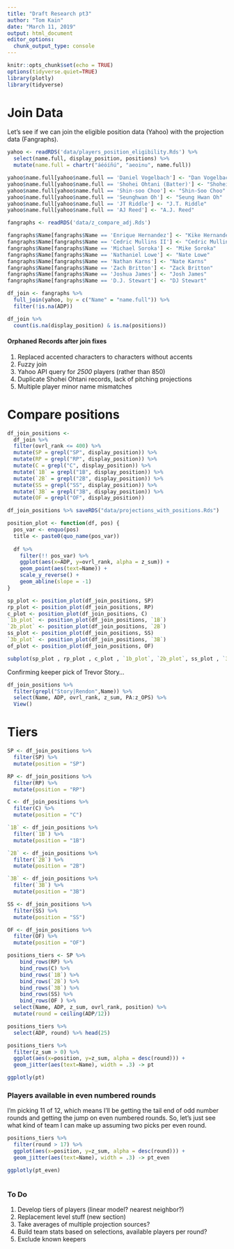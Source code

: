 ```yaml
---
title: "Draft Research pt3"
author: "Tom Kain"
date: "March 11, 2019"
output: html_document
editor_options: 
  chunk_output_type: console
---
```


```r
knitr::opts_chunk$set(echo = TRUE)
options(tidyverse.quiet=TRUE)
library(plotly)
library(tidyverse)
```

# Join Data
Let's see if we can join the eligible position data (Yahoo) with the projection data (Fangraphs).

```r
yahoo <- readRDS('data/players_position_eligibility.Rds') %>%
  select(name.full, display_position, positions) %>%
  mutate(name.full = chartr("áéóíñú", "aeoinu", name.full))

yahoo$name.full[yahoo$name.full == 'Daniel Vogelbach'] <- "Dan Vogelbach"
yahoo$name.full[yahoo$name.full == 'Shohei Ohtani (Batter)'] <- "Shohei Ohtani"
yahoo$name.full[yahoo$name.full == 'Shin-soo Choo'] <- "Shin-Soo Choo"
yahoo$name.full[yahoo$name.full == 'Seunghwan Oh'] <- "Seung Hwan Oh"
yahoo$name.full[yahoo$name.full == 'JT Riddle'] <- "J.T. Riddle"
yahoo$name.full[yahoo$name.full == 'AJ Reed'] <- "A.J. Reed"

fangraphs <- readRDS('data/z_compare_adj.Rds')

fangraphs$Name[fangraphs$Name == 'Enrique Hernandez'] <- "Kike Hernandez"
fangraphs$Name[fangraphs$Name == 'Cedric Mullins II'] <- "Cedric Mullins"
fangraphs$Name[fangraphs$Name == 'Michael Soroka'] <- "Mike Soroka"
fangraphs$Name[fangraphs$Name == 'Nathaniel Lowe'] <- "Nate Lowe"
fangraphs$Name[fangraphs$Name == 'Nathan Karns'] <- "Nate Karns"
fangraphs$Name[fangraphs$Name == 'Zach Britton'] <- "Zack Britton"
fangraphs$Name[fangraphs$Name == 'Joshua James'] <- "Josh James"
fangraphs$Name[fangraphs$Name == 'D.J. Stewart'] <- "DJ Stewart"

df_join <- fangraphs %>%
  full_join(yahoo, by = c("Name" = "name.full")) %>%
  filter(!is.na(ADP))

df_join %>% 
  count(is.na(display_position) & is.na(positions))
```

#### Orphaned Records after join fixes
1. Replaced accented characters to characters without accents
2. Fuzzy join
3. Yahoo API query for *2500* players (rather than 850)
4. Duplicate Shohei Ohtani records, lack of pitching projections
5. Multiple player minor name mismatches

# Compare positions

```r
df_join_positions <-
  df_join %>%
  filter(ovrl_rank <= 400) %>%
  mutate(SP = grepl("SP", display_position)) %>%
  mutate(RP = grepl("RP", display_position)) %>%
  mutate(C = grepl("C", display_position)) %>%
  mutate(`1B` = grepl("1B", display_position)) %>%
  mutate(`2B` = grepl("2B", display_position)) %>%
  mutate(SS = grepl("SS", display_position)) %>%
  mutate(`3B` = grepl("3B", display_position)) %>%
  mutate(OF = grepl("OF", display_position))

df_join_positions %>% saveRDS("data/projections_with_positions.Rds")

position_plot <- function(df, pos) {
  pos_var <- enquo(pos)
  title <- paste0(quo_name(pos_var))
  
  df %>%
    filter(!! pos_var) %>%
    ggplot(aes(x=ADP, y=ovrl_rank, alpha = z_sum)) + 
    geom_point(aes(text=Name)) +
    scale_y_reverse() +
    geom_abline(slope = -1)
}

sp_plot <- position_plot(df_join_positions, SP)
rp_plot <- position_plot(df_join_positions, RP)
c_plot <- position_plot(df_join_positions, C)
`1b_plot` <- position_plot(df_join_positions, `1B`)
`2b_plot` <- position_plot(df_join_positions, `2B`)
ss_plot <- position_plot(df_join_positions, SS)
`3b_plot` <- position_plot(df_join_positions, `3B`)
of_plot <- position_plot(df_join_positions, OF)

subplot(sp_plot , rp_plot , c_plot , `1b_plot`, `2b_plot`, ss_plot , `3b_plot`, of_plot, nrows = 3, shareX = TRUE, shareY = TRUE)
```

Confirming keeper pick of Trevor Story...
```r
df_join_positions %>%
  filter(grepl("Story|Rendon",Name)) %>%
  select(Name, ADP, ovrl_rank, z_sum, PA:z_OPS) %>%
  View()
```

# Tiers

```r
SP <- df_join_positions %>%
  filter(SP) %>%
  mutate(position = "SP")

RP <- df_join_positions %>%
  filter(RP) %>%
  mutate(position = "RP")

C <- df_join_positions %>%
  filter(C) %>%
  mutate(position = "C")

`1B` <- df_join_positions %>%
  filter(`1B`) %>%
  mutate(position = "1B")

`2B` <- df_join_positions %>%
  filter(`2B`) %>%
  mutate(position = "2B")

`3B` <- df_join_positions %>%
  filter(`3B`) %>%
  mutate(position = "3B")

SS <- df_join_positions %>%
  filter(SS) %>%
  mutate(position = "SS")

OF <- df_join_positions %>%
  filter(OF) %>%
  mutate(position = "OF")

positions_tiers <- SP %>%
	bind_rows(RP) %>%
	bind_rows(C) %>%
	bind_rows(`1B`) %>%
	bind_rows(`2B`) %>%
	bind_rows(`3B`) %>%
	bind_rows(SS) %>%
	bind_rows(OF ) %>%
  select(Name, ADP, z_sum, ovrl_rank, position) %>%
  mutate(round = ceiling(ADP/12))

positions_tiers %>%
  select(ADP, round) %>% head(25)

positions_tiers %>%
  filter(z_sum > 0) %>%
  ggplot(aes(x=position, y=z_sum, alpha = desc(round))) +
  geom_jitter(aes(text=Name), width = .3) -> pt

ggplotly(pt)
```

### Players available in even numbered rounds
I'm picking 11 of 12, which means I'll be getting the tail end of odd number rounds and getting the jump on even numbered rounds. So, let's just see what kind of team I can make up assuming two picks per even round. 

```r
positions_tiers %>%
  filter(round > 17) %>%
  ggplot(aes(x=position, y=z_sum, alpha = desc(round))) +
  geom_jitter(aes(text=Name), width = .3) -> pt_even

ggplotly(pt_even)
```
```r

```

### To Do
1. Develop tiers of players (linear model? nearest neighbor?)
2. Replacement level stuff (new section)
3. Take averages of multiple projection sources? 
4. Build team stats based on selections, available players per round? 
5. Exclude known keepers